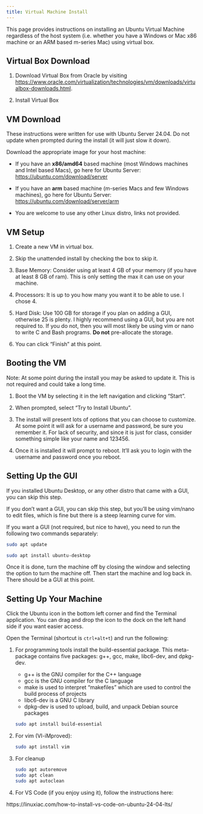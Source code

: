 ```yaml
---
title: Virtual Machine Install
---
```


This page provides instructions on installing an Ubuntu Virtual Machine regardless of the host system (i.e. whether you have a Windows or Mac x86 machine or an ARM based m-series Mac) using virtual box.


## Virtual Box Download

1. Download Virtual Box from Oracle by visiting [https://www.oracle.com/virtualization/technologies/vm/downloads/virtualbox-downloads.html](!https://www.oracle.com/virtualization/technologies/vm/downloads/virtualbox-downloads.html){target="_blank"}.

2. Install Virtual Box


## VM Download

These instructions were written for use with Ubuntu Server 24.04. Do not update when prompted during the install (it will just slow it down).

Download the appropriate image for your host machine:

- If you have an **x86/amd64** based machine (most Windows machines and Intel based Macs), go here for Ubuntu Server: [https://ubuntu.com/download/server](https://ubuntu.com/download/server)

- If you have an **arm** based machine (m-series Macs and few Windows machines), go here for Ubuntu Server: [https://ubuntu.com/download/server/arm](https://ubuntu.com/download/server/arm)

- You are welcome to use any other Linux distro, links not provided.

## VM Setup

1. Create a new VM in virtual box.

3. Skip the unattended install by checking the box to skip it.

4. Base Memory: Consider using at least 4 GB of your memory (if you have at least 8 GB of ram). This is only setting the max it can use on your machine.

5. Processors: It is up to you how many you want it to be able to use. I chose 4.

6. Hard Disk: Use 100 GB for storage if you plan on adding a GUI, otherwise 25 is plenty. I highly recommend using a GUI, but you are not required to. If you do not, then you will most likely be using vim or nano to write C and Bash programs. **Do not** pre-allocate the storage.

7. You can click "Finish" at this point.


## Booting the VM

Note: At some point during the install you may be asked to update it. This is not required and could take a long time.  

1. Boot the VM by selecting it in the left navigation and clicking "Start".

9. When prompted, select "Try to Install Ubuntu".

10. The install will present lots of options that you can choose to customize. At some point it will ask for a username and password, be sure you remember it. For lack of security, and since it is just for class, consider something simple like your name and 123456.

11. Once it is installed it will prompt to reboot. It'll ask you to login with the username and password once you reboot.


## Setting Up the GUI

If you installed Ubuntu Desktop, or any other distro that came with a GUI, you can skip this step.

If you don't want a GUI, you can skip this step, but you'll be using vim/nano to edit files, which is fine but there is a steep learning curve for vim.

If you want a GUI (not required, but nice to have), you need to run the following two commands separately:

```bash
sudo apt update
```

```bash
sudo apt install ubuntu-desktop
```

Once it is done, turn the machine off by closing the window and selecting the option to turn the machine off. Then start the machine and log back in. There should be a GUI at this point.

## Setting Up Your Machine

Click the Ubuntu icon in the bottom left corner and find the Terminal application. You can drag and drop the icon to the dock on the left hand side if you want easier access. 

Open the Terminal (shortcut is `ctrl+alt+t`) and run the following:


1. For programming tools install the build-essential package. This meta-package contains five packages: g++, gcc, make, libc6-dev, and dpkg-dev.

    - g++ is the GNU compiler for the C++ language
    - gcc is the GNU compiler for the C language
    - make is used to interpret "makefiles" which are used to control the build process of projects
    - libc6-dev is a GNU C library
    - dpkg-dev is used to upload, build, and unpack Debian source packages

    ```bash
    sudo apt install build-essential
    ```
    
2. For vim (VI-iMproved):

    ```Bash
    sudo apt install vim
    ```

3. For cleanup

    ```sh
    sudo apt autoremove
    sudo apt clean
    sudo apt autoclean
    ```

4. For VS Code (if you enjoy using it), follow the instructions here:

https://linuxiac.com/how-to-install-vs-code-on-ubuntu-24-04-lts/


